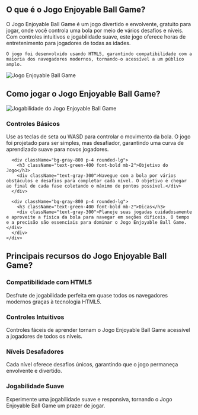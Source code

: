 ## O que é o Jogo Enjoyable Ball Game?
<div className="flex flex-col md:flex-row items-center gap-8">
  <div className="w-full md:w-1/2 text-xl">
    O Jogo Enjoyable Ball Game é um jogo divertido e envolvente, gratuito para jogar, onde você controla uma bola por meio de vários desafios e níveis. Com controles intuitivos e jogabilidade suave, este jogo oferece horas de entretenimento para jogadores de todas as idades.

    O jogo foi desenvolvido usando HTML5, garantindo compatibilidade com a maioria dos navegadores modernos, tornando-o acessível a um público amplo.
  </div>
  <div className="w-full md:w-1/2 flex justify-center items-center">
    <img 
      src="https://public-image.fafafa.ai/cm3tvyn990002mp4f5v0tdr5g/2025-01-07/images/1736252724407-f6bjdh.png" 
      alt="Jogo Enjoyable Ball Game" 
      className="w-4/5 h-auto"
    />
  </div>
</div>

## Como jogar o Jogo Enjoyable Ball Game?

<div className="flex flex-col md:flex-row items-center gap-8">
  <div className="w-full md:w-1/2">
    <img 
      src="https://public-image.fafafa.ai/cm3tvyn990002mp4f5v0tdr5g/2025-01-07/images/1736252724407-f6bjdh.png" 
      alt="Jogabilidade do Jogo Enjoyable Ball Game" 
      className="w-4/5 h-auto mx-auto"
    />
  </div>
  <div className="w-full md:w-1/2">
    <div className="grid grid-cols-1 gap-4 mt-0">
      <div className="bg-gray-800 p-4 rounded-lg">
        <h3 className="text-green-400 font-bold mb-2">Controles Básicos</h3>
        <div className="text-gray-300">
          Use as teclas de seta ou WASD para controlar o movimento da bola. O jogo foi projetado para ser simples, mas desafiador, garantindo uma curva de aprendizado suave para novos jogadores.
        </div>
      </div>

      <div className="bg-gray-800 p-4 rounded-lg">
        <h3 className="text-green-400 font-bold mb-2">Objetivo do Jogo</h3>
        <div className="text-gray-300">Navegue com a bola por vários obstáculos e desafios para completar cada nível. O objetivo é chegar ao final de cada fase coletando o máximo de pontos possível.</div>
      </div>

      <div className="bg-gray-800 p-4 rounded-lg">
        <h3 className="text-green-400 font-bold mb-2">Dicas</h3>
        <div className="text-gray-300">Planeje suas jogadas cuidadosamente e aproveite a física da bola para navegar em seções difíceis. O tempo e a precisão são essenciais para dominar o Jogo Enjoyable Ball Game.</div>
      </div>
    </div>
  </div>
</div>


## Principais recursos do Jogo Enjoyable Ball Game?

<div className="grid grid-cols-1 md:grid-cols-2 gap-4">
  <div className="bg-gray-800 p-4 rounded-lg">
    <h3 className="text-green-400 font-bold mb-2">Compatibilidade com HTML5</h3>
    <div className="text-gray-300">Desfrute de jogabilidade perfeita em quase todos os navegadores modernos graças à tecnologia HTML5.</div>
  </div>

  <div className="bg-gray-800 p-4 rounded-lg">
    <h3 className="text-green-400 font-bold mb-2">Controles Intuitivos</h3>
    <div className="text-gray-300">Controles fáceis de aprender tornam o Jogo Enjoyable Ball Game acessível a jogadores de todos os níveis.</div>
  </div>

  <div className="bg-gray-800 p-4 rounded-lg">
    <h3 className="text-green-400 font-bold mb-2">Níveis Desafadores</h3>
    <div className="text-gray-300">Cada nível oferece desafios únicos, garantindo que o jogo permaneça envolvente e divertido.</div>
  </div>

  <div className="bg-gray-800 p-4 rounded-lg">
    <h3 className="text-green-400 font-bold mb-2">Jogabilidade Suave</h3>
    <div className="text-gray-300">Experimente uma jogabilidade suave e responsiva, tornando o Jogo Enjoyable Ball Game um prazer de jogar.</div>
  </div>
</div>